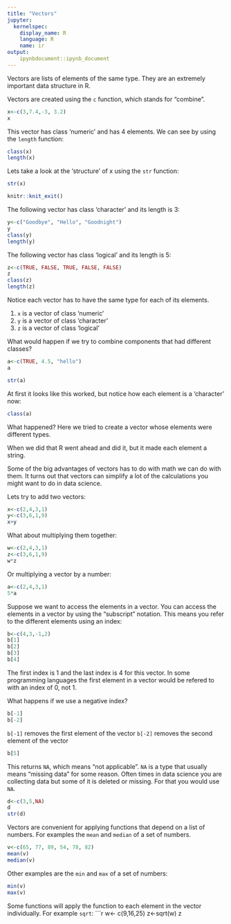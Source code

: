 ```yaml
---
title: "Vectors"
jupyter:
  kernelspec:
    display_name: R
    language: R
    name: ir
output:
    ipynbdocument::ipynb_document
---
```


Vectors are lists of elements of the same type. They are an extremely important data structure in R.  

Vectors are created using the `c` function, which stands for "combine".
 
```r
x<-c(3,7.4,-3, 3.2)
x
```

This vector has class 'numeric' and has 4 elements. We can see by using the `length` function:

```r
class(x)
length(x)
```

Lets take a look at the 'structure' of x using the `str` function:

```r
str(x)
```

```r
knitr::knit_exit()
```

The following vector has class 'character' and its length is 3:

```r
y<-c("Goodbye", "Hello", "Goodnight")
y
class(y)
length(y)
```

The following vector has class 'logical' and its length is 5:

```r
z<-c(TRUE, FALSE, TRUE, FALSE, FALSE)
z
class(z)
length(z)
```
Notice each vector has to have the same type for each of its elements.  

1.  `x` is a vector of class 'numeric'
1.  `y` is a vector of class 'character'
1.  `z` is a vector of class 'logical'

What would happen if we try to combine components that had different classes?
```r
a<-c(TRUE, 4.5, "hello")
a
```

```r
str(a)
```

At first it looks like this worked, but notice how each element is a 'character' now:

```r
class(a)
```

What happened? Here we tried to create a vector whose elements were different types.  

When we did that R went ahead and did it, but it made each element a string. 

Some of the big advantages of vectors has to do with math we can do with them. It turns out that vectors can simplify a lot of the calculations you might want to do in data science.   

Lets try to add two vectors:

```r
x<-c(2,4,3,1)
y<-c(3,6,1,9)
x+y
```

What about multiplying them together:

```r
w<-c(2,4,3,1)
z<-c(3,6,1,9)
w*z
```

Or multiplying a vector by a number:

```r
a<-c(2,4,3,1)
5*a
```

Suppose we want to access the elements in a vector. You can access the elements in a vector by using the "subscript" notation. This means you refer to the different elements using an index:

```r
b<-c(4,3,-1,2)
b[1]
b[2]
b[3]
b[4]
```

The first index is 1 and the last index is 4 for this vector. In some programming languages the first element in a vector would be refered to with an index of 0, not 1.

What happens if we use a negative index?
```r
b[-1]
b[-2]
```

`b[-1]` removes the first element of the vector
`b[-2]` removes the second element of the vector

```r
b[5]
```

This returns `NA`, which means "not applicable". `NA` is a type that usually means "missing data" for some reason. Often times in data science you are collecting data but some of it is deleted or missing. For that you would use `NA`. 

```r
d<-c(3,5,NA)
d
str(d)
```

Vectors are convenient for applying functions that depend on a list of numbers. For examples the `mean` and `median` of  a set of numbers. 

```r
v<-c(65, 77, 89, 54, 78, 82)
mean(v)
median(v)
```
Other examples are the `min` and `max` of a set of numbers:

```r
min(v)
max(v)
```

Some functions will apply the function to each element in the vector individually. For example `sqrt`:
```r
w<- c(9,16,25)
z<-sqrt(w)
z
